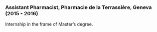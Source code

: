 ### Assistant Pharmacist, Pharmacie de la Terrassière, Geneva (2015 - 2016)

Internship in the frame of Master's degree.
